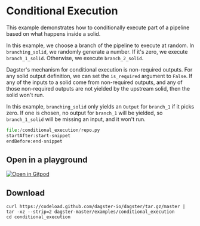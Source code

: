 # Conditional Execution

This example demonstrates how to conditionally execute part of a pipeline based on what happens inside a solid.

In this example, we choose a branch of the pipeline to execute at random. In `branching_solid`, we randomly generate a number. If it's zero, we execute `branch_1_solid`. Otherwise, we execute `branch_2_solid`.

Dagster's mechanism for conditional execution is non-required outputs. For any solid output definition, we can set the `is_required` argument to `False`. If any of the inputs to a solid come from non-required outputs, and any of those non-required outputs are not yielded by the upstream solid, then the solid won't run.

In this example, `branching_solid` only yields an `Output` for `branch_1` if it picks zero. If one is chosen, no output for `branch_1` will be yielded, so `branch_1_solid` will be missing an input, and it won't run.

```python literalinclude caption=repo.py
file:/conditional_execution/repo.py
startAfter:start-snippet
endBefore:end-snippet
```

## Open in a playground

[![Open in Gitpod](https://gitpod.io/button/open-in-gitpod.svg)](https://gitpod.io/#EXAMPLE=conditional_execution/https://github.com/dagster-io/dagster)

## Download

```
curl https://codeload.github.com/dagster-io/dagster/tar.gz/master | tar -xz --strip=2 dagster-master/examples/conditional_execution
cd conditional_execution
```
